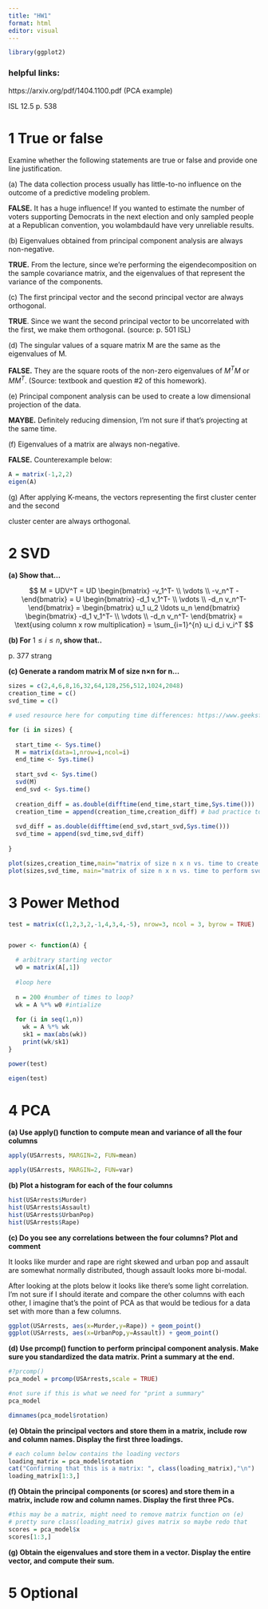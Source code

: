 ```yaml
---
title: "HW1"
format: html
editor: visual
---
```


```r
library(ggplot2)
```

### helpful links:

https://arxiv.org/pdf/1404.1100.pdf (PCA example)

ISL 12.5 p. 538

# 1 True or false

Examine whether the following statements are true or false and provide one line justification.

\(a\) The data collection process usually has little-to-no influence on the outcome of a predictive modeling problem.

**FALSE.** It has a huge influence! If you wanted to estimate the number of voters supporting Democrats in the next election and only sampled people at a Republican convention, you wolambdauld have very unreliable results.

\(b\) Eigenvalues obtained from principal component analysis are always non-negative.

**TRUE.** From the lecture, since we're performing the eigendecomposition on the sample covariance matrix, and the eigenvalues of that represent the variance of the components.

\(c\) The first principal vector and the second principal vector are always orthogonal.

**TRUE**. Since we want the second principal vector to be uncorrelated with the first, we make them orthogonal. (source: p. 501 ISL)

\(d\) The singular values of a square matrix M are the same as the eigenvalues of M.

**FALSE.** They are the square roots of the non-zero eigenvalues of $M^TM$ or $MM^T$. (Source: textbook and question #2 of this homework).

\(e\) Principal component analysis can be used to create a low dimensional projection of the data.

**MAYBE.** Definitely reducing dimension, I'm not sure if that's projecting at the same time.

\(f\) Eigenvalues of a matrix are always non-negative.

**FALSE.** Counterexample below:

```r
A = matrix(-1,2,2)
eigen(A)
```

\(g\) After applying K-means, the vectors representing the first cluster center and the second

cluster center are always orthogonal.

# 2 SVD

**(a) Show that...**

$$
M = UDV^T = UD
\begin{bmatrix} 
-v_1^T- \\ 
\vdots \\ 
-v_n^T -
\end{bmatrix}
= U
\begin{bmatrix} 
-d_1 v_1^T- \\ 
\vdots \\ 
-d_n v_n^T-
\end{bmatrix} 
=
\begin{bmatrix}
u_1 u_2 \ldots u_n
\end{bmatrix}
\begin{bmatrix} 
-d_1 v_1^T- \\ 
\vdots \\ 
-d_n v_n^T-
\end{bmatrix} 
= 
\text{using column x row multiplication}
= \sum_{i=1}^{n} u_i d_i v_i^T
$$

**(b) For** $1 ≤ i ≤ n$**, show that..**

p\. 377 strang

**(c) Generate a random matrix M of size n×n for n...**

```r
sizes = c(2,4,6,8,16,32,64,128,256,512,1024,2048)
creation_time = c()
svd_time = c()

# used resource here for computing time differences: https://www.geeksforgeeks.org/how-to-subtract-time-in-r/

for (i in sizes) {
  
  start_time <- Sys.time()
  M = matrix(data=1,nrow=i,ncol=i)
  end_time <- Sys.time()
  
  start_svd <- Sys.time()
  svd(M)
  end_svd <- Sys.time()
  
  creation_diff = as.double(difftime(end_time,start_time,Sys.time()))
  creation_time = append(creation_time,creation_diff) # bad practice to loop like this? 
  
  svd_diff = as.double(difftime(end_svd,start_svd,Sys.time()))
  svd_time = append(svd_time,svd_diff) 
  
}

plot(sizes,creation_time,main="matrix of size n x n vs. time to create (in seconds)")
plot(sizes,svd_time, main="matrix of size n x n vs. time to perform svd (in seconds)")
```

# 3 Power Method

```r
test = matrix(c(1,2,3,2,-1,4,3,4,-5), nrow=3, ncol = 3, byrow = TRUE)


power <- function(A) {

  # arbitrary starting vector 
  w0 = matrix(A[,1])
  
  #loop here 
  
  n = 200 #number of times to loop? 
  wk = A %*% w0 #intialize 
  
  for (i in seq(1,n))
    wk = A %*% wk
    sk1 = max(abs(wk))
    print(wk/sk1)
}

power(test)
```

```r
eigen(test)
```

# 4 PCA

**(a) Use apply() function to compute mean and variance of all the four columns**

```r
apply(USArrests, MARGIN=2, FUN=mean)
```

```r
apply(USArrests, MARGIN=2, FUN=var)
```

**(b) Plot a histogram for each of the four columns**

```r
hist(USArrests$Murder)
hist(USArrests$Assault)
hist(USArrests$UrbanPop)
hist(USArrests$Rape)
```

**(c) Do you see any correlations between the four columns? Plot and comment**

It looks like murder and rape are right skewed and urban pop and assault are somewhat normally distributed, though assault looks more bi-modal.

After looking at the plots below it looks like there's some light correlation. I'm not sure if I should iterate and compare the other columns with each other, I imagine that's the point of PCA as that would be tedious for a data set with more than a few columns.

```r
ggplot(USArrests, aes(x=Murder,y=Rape)) + geom_point() 
ggplot(USArrests, aes(x=UrbanPop,y=Assault)) + geom_point() 
```

**(d) Use prcomp() function to perform principal component analysis. Make sure you standardized the data matrix. Print a summary at the end.**

```r
#?prcomp()
pca_model = prcomp(USArrests,scale = TRUE)

#not sure if this is what we need for "print a summary"
pca_model
```

```r
dimnames(pca_model$rotation)
```

**(e) Obtain the principal vectors and store them in a matrix, include row and column names. Display the first three loadings.**

```r
# each column below contains the loading vectors 
loading_matrix = pca_model$rotation 
cat("Confirming that this is a matrix: ", class(loading_matrix),"\n")
loading_matrix[1:3,]

```

**(f) Obtain the principal components (or scores) and store them in a matrix, include row and column names. Display the first three PCs.**

```r
#this may be a matrix, might need to remove matrix function on (e)
# pretty sure class(loading_matrix) gives matrix so maybe redo that
scores = pca_model$x 
scores[1:3,]
```

**(g) Obtain the eigenvalues and store them in a vector. Display the entire vector, and compute their sum.**

# 5 Optional
